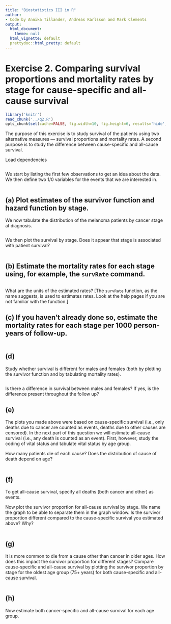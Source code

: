 ```yaml
---
title: "Biostatistics III in R"
author:
- Code by Annika Tillander, Andreas Karlsson and Mark Clements
output:
  html_document:
    theme: null
  html_vignette: default
  prettydoc::html_pretty: default
---
```



# Exercise 2. Comparing survival proportions and mortality rates by stage for cause-specific and all-cause survival #
	

```r
library('knitr')
read_chunk('../q2.R')
opts_chunk$set(cache=FALSE, fig.width=10, fig.height=6, results='hide', fig.keep='none')
```

The purpose of this exercise is to study survival of the patients
    using two alternative measures --- survival proportions and
    mortality rates. A second purpose is to study the difference between
    cause-specific and all-cause survival.


Load dependencies

```r
```

We start by listing the first few observations to get an idea about the data. We then define two 1/0 variables for the events that we are interested in.

```r
```

## (a) Plot estimates of the survivor function and hazard function by stage. ##

We now tabulate the distribution of the melanoma patients by cancer stage at diagnosis.

```r
```

We then plot the survival by stage. Does it appear that stage is associated with patient survival?

```r
```

## (b) Estimate the mortality rates for each stage using, for example, the `survRate` command. ##


```r
```

What are the units of the estimated rates? \[The `survRate` function, as the name suggests, is used to
        estimates rates. Look at the help pages if you are not familiar
        with the function.\]


## (c) If you haven’t already done so, estimate the mortality rates for each stage per 1000 person-years of follow-up. ##

```r
```

## (d) ##

Study whether survival is different for males and females (both
        by plotting the survivor function and by tabulating
        mortality rates).

```r
```

Is there a difference in survival between males and females? If
        yes, is the difference present throughout the follow up?

## (e) ##

The plots you made above were based on cause-specific survival
        (i.e., only deaths due to cancer are counted as events, deaths
        due to other causes are censored). In the next part of this
        question we will estimate all-cause survival (i.e., any death is
        counted as an event). First, however, study the coding of vital
        status and tabulate vital status by age group.

How many patients die of each cause? Does the distribution of
        cause of death depend on age?


```r
```

## (f) ##

To get all-cause survival, specify all deaths (both cancer
        and other) as events.

Now plot the survivor proportion for all-cause survival
        by stage. We name the graph to be able to separate them in the
        graph window. Is the survivor proportion different compared to
        the cause-specific survival you estimated above? Why?
```r
```

## (g) ##

It is more common to die from a cause other than cancer in
        older ages. How does this impact the survivor proportion for
        different stages? Compare cause-specific and all-cause survival
        by plotting the survivor proportion by stage for the oldest age
        group (75+ years) for both cause-specific and
        all-cause survival.

		
```r
```

## (h) ##

Now estimate both cancer-specific and all-cause survival for
        each age group.

```r
```
